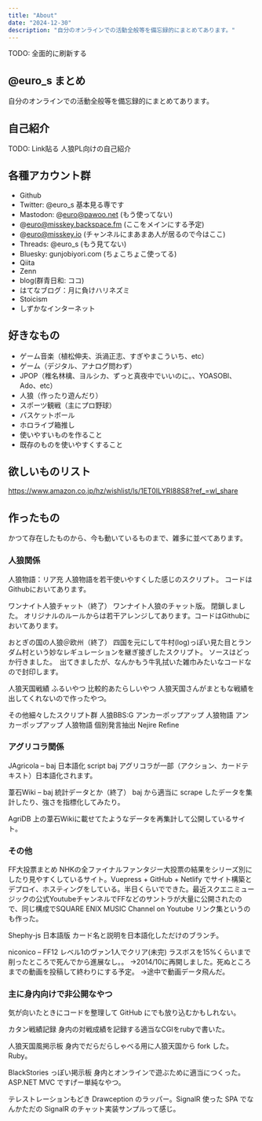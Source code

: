 ```yaml
---
title: "About"
date: "2024-12-30"
description: "自分のオンラインでの活動全般等を備忘録的にまとめてあります。"
---
```


TODO: 全面的に刷新する

## @euro_s まとめ

自分のオンラインでの活動全般等を備忘録的にまとめてあります。

## 自己紹介

TODO: Link貼る
人狼PL向けの自己紹介

## 各種アカウント群

- Github
- Twitter: @euro_s 基本見る専です
- Mastodon: @euro@pawoo.net (もう使ってない)
- @euro@misskey.backspace.fm (ここをメインにする予定)
- @euro@misskey.io (チャンネルにまあまあ人が居るので今はここ)
- Threads: @euro_s (もう見てない)
- Bluesky: gunjobiyori.com (ちょこちょこ使ってる)
- Qiita
- Zenn
- blog(群青日和: ココ)
- はてなブログ：月に負けハリネズミ
- Stoicism
- しずかなインターネット

## 好きなもの

- ゲーム音楽（植松伸夫、浜渦正志、すぎやまこういち、etc）
- ゲーム（デジタル、アナログ問わず）
- JPOP（椎名林檎、ヨルシカ、ずっと真夜中でいいのに。、YOASOBI、Ado、etc）
- 人狼（作ったり遊んだり）
- スポーツ観戦（主にプロ野球）
- バスケットボール
- ホロライブ箱推し
- 使いやすいものを作ること
- 既存のものを使いやすくすること

## 欲しいものリスト

https://www.amazon.co.jp/hz/wishlist/ls/1ET0ILYRI88S8?ref_=wl_share

## 作ったもの

かつて存在したものから、今も動いているものまで、雑多に並べてあります。

### 人狼関係

人狼物語：リア充
人狼物語を若干使いやすくした感じのスクリプト。
コードはGithubにおいてあります。

ワンナイト人狼チャット（終了）
ワンナイト人狼のチャット版。 閉鎖しました。
オリジナルのルールからは若干アレンジしてあります。コードはGithubにおいてあります。

おとぎの国の人狼＠欧州（終了）
四国を元にして牛村(log)っぽい見た目とランダム村という妙なレギュレーションを継ぎ接ぎしたスクリプト。
ソースはどっか行きました。　出てきましたが、なんかもう牛乳拭いた雑巾みたいなコードなので封印します。

人狼天国戦績
ふるいやつ
比較的あたらしいやつ
人狼天国さんがまともな戦績を出してくれないので作ったやつ。

その他細々したスクリプト群
人狼BBS:G アンカーポップアップ
人狼物語 アンカーポップアップ
人狼物語 個別発言抽出
Nejire Refine

### アグリコラ関係

JAgricola – baj 日本語化 script
baj アグリコラが一部（アクション、カードテキスト）日本語化されます。

葦石Wiki – baj 統計データとか（終了）
baj から適当に scrape したデータを集計したり、強さを指標化してみたり。

AgriDB
上の葦石Wikiに載せてたようなデータを再集計して公開しているサイト。

### その他

FF大投票まとめ
NHKの全ファイナルファンタジー大投票の結果をシリーズ別にしたり見やすくしているサイト。Vuepress + GitHub + Netlify でサイト構築とデプロイ、ホスティングをしている。半日くらいでできた。最近スクエニミュージックの公式YoutubeチャンネルでFFなどのサントラが大量に公開されたので、同じ構成でSQUARE ENIX MUSIC Channel on Youtube リンク集というのも作った。

Shephy-js 日本語版
カード名と説明を日本語化しただけのブランチ。

niconico – FF12 レベル1のヴァン1人でクリア(未完)
ラスボスを15%くらいまで削ったところで死んでから進展なし。。
→2014/10に再開しました。死ぬところまでの動画を投稿して終わりにする予定。
→途中で動画データ飛んだ。

### 主に身内向けで非公開なやつ

気が向いたときにコードを整理して GitHub にでも放り込むかもしれない。

カタン戦績記録
身内の対戦成績を記録する適当なCGIをrubyで書いた。

人狼天国風掲示板
身内でだらだらしゃべる用に人狼天国から fork した。Ruby。

BlackStories っぽい掲示板
身内とオンラインで遊ぶために適当につくった。ASP.NET MVC ですげー単純なやつ。

テレストレーションもどき
Drawception のラッパー。SignalR 使った SPA でなんかただの SignalR のチャット実装サンプルって感じ。
